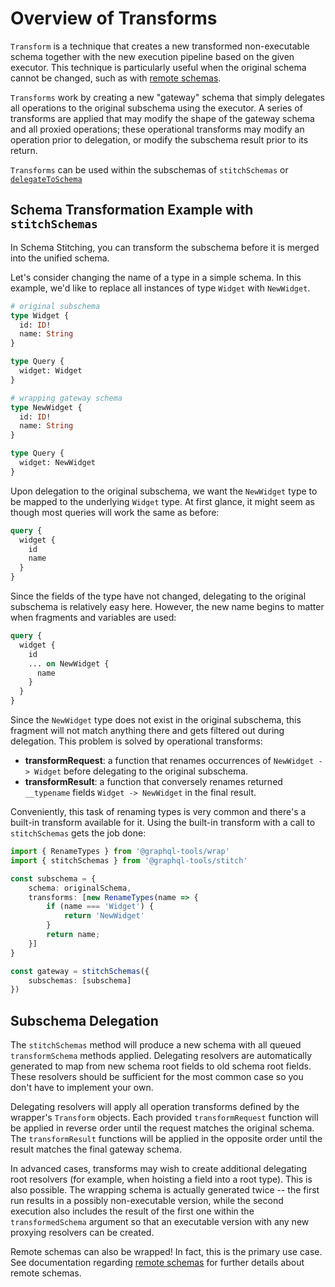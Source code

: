 # Overview of Transforms

`Transform` is a technique that creates a new transformed non-executable schema together with the new execution pipeline based on the given executor.
This technique is particularly useful when the original schema cannot be changed, such as with [remote schemas](/docs/remote-subschemas).

`Transforms` work by creating a new "gateway" schema that simply delegates all operations to the original subschema using the executor. A series of transforms are applied that may modify the shape of the gateway schema and all proxied operations; these operational transforms may modify an operation prior to delegation, or modify the subschema result prior to its return.

`Transforms` can be used within the subschemas of `stitchSchemas` or [`delegateToSchema`](/docs/approaches/schema-extensions#schema-delegation)

## Schema Transformation Example with `stitchSchemas`

In Schema Stitching, you can transform the subschema before it is merged into the unified schema.

Let's consider changing the name of a type in a simple schema. In this example, we'd like to replace all instances of type `Widget` with `NewWidget`.

```graphql
# original subschema
type Widget {
  id: ID!
  name: String
}

type Query {
  widget: Widget
}

# wrapping gateway schema
type NewWidget {
  id: ID!
  name: String
}

type Query {
  widget: NewWidget
}
```

Upon delegation to the original subschema, we want the `NewWidget` type to be mapped to the underlying `Widget` type. At first glance, it might seem as though most queries will work the same as before:

```graphql
query {
  widget {
    id
    name
  }
}
```

Since the fields of the type have not changed, delegating to the original subschema is relatively easy here. However, the new name begins to matter when fragments and variables are used:

```graphql
query {
  widget {
    id
    ... on NewWidget {
      name
    }
  }
}
```

Since the `NewWidget` type does not exist in the original subschema, this fragment will not match anything there and gets filtered out during delegation. This problem is solved by operational transforms:

- **transformRequest**: a function that renames occurrences of `NewWidget -> Widget` before delegating to the original subschema.
- **transformResult**: a function that conversely renames returned `__typename` fields `Widget -> NewWidget` in the final result.

Conveniently, this task of renaming types is very common and there's a built-in transform available for it. Using the built-in transform with a call to `stitchSchemas` gets the job done:

```ts
import { RenameTypes } from '@graphql-tools/wrap'
import { stitchSchemas } from '@graphql-tools/stitch'

const subschema = {
    schema: originalSchema,
    transforms: [new RenameTypes(name => {
        if (name === 'Widget') {
            return 'NewWidget'
        }
        return name;
    }]
}

const gateway = stitchSchemas({
    subschemas: [subschema]
})
```

## Subschema Delegation

The `stitchSchemas` method will produce a new schema with all queued `transformSchema` methods applied. Delegating resolvers are automatically generated to map from new schema root fields to old schema root fields. These resolvers should be sufficient for the most common case so you don't have to implement your own.

Delegating resolvers will apply all operation transforms defined by the wrapper's `Transform` objects. Each provided `transformRequest` function will be applied in reverse order until the request matches the original schema. The `transformResult` functions will be applied in the opposite order until the result matches the final gateway schema.

In advanced cases, transforms may wish to create additional delegating root resolvers (for example, when hoisting a field into a root type). This is also possible. The wrapping schema is actually generated twice -- the first run results in a possibly non-executable version, while the second execution also includes the result of the first one within the `transformedSchema` argument so that an executable version with any new proxying resolvers can be created.

Remote schemas can also be wrapped! In fact, this is the primary use case. See documentation regarding [remote schemas](/docs/remote-subschemas) for further details about remote schemas.
